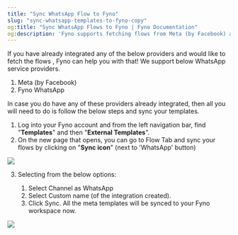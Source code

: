 ```yaml
---
title: "Sync WhatsApp Flow to Fyno"
slug: "sync-whatsapp-templates-to-fyno-copy"
og:title: "Sync WhatsApp Flows to Fyno | Fyno Documentation"
og:description: 'Fyno supports fetching flows from Meta (by Facebook) and Fyno WhatsApp; to sync your templates, log into Fyno, navigate to "External Templates," select WhatsApp, and click the sync icon.'
---
```


If you have already integrated any of the below providers and would like to fetch the flows , Fyno can help you with that! We support below WhatsApp service providers.

1. Meta (by Facebook)
2. Fyno WhatsApp

In case you do have any of these providers already integrated, then all you will need to do is follow the below steps and sync your templates.

1. Log into your Fyno account and from the left navigation bar, find "**Templates**" and then "**External Templates**".
2. On the new page that opens, you can go to Flow Tab and sync your flows by clicking on "**Sync icon**" (next to 'WhatsApp' button)

![](/images/1fea680c7bc1410e9e593a7b0ae5ff2d3a36fbb95bed8d4bc3cb70dbd615e2d4-WA_External_template.png)

3. Selecting from the below options:

    1. Select Channel as WhatsApp
    2. Select Custom name (of the integration created).
    3. Click Sync. All the meta templates will be synced to your Fyno workspace now.

![](/images/d921d4f-external_template_sync.png)

